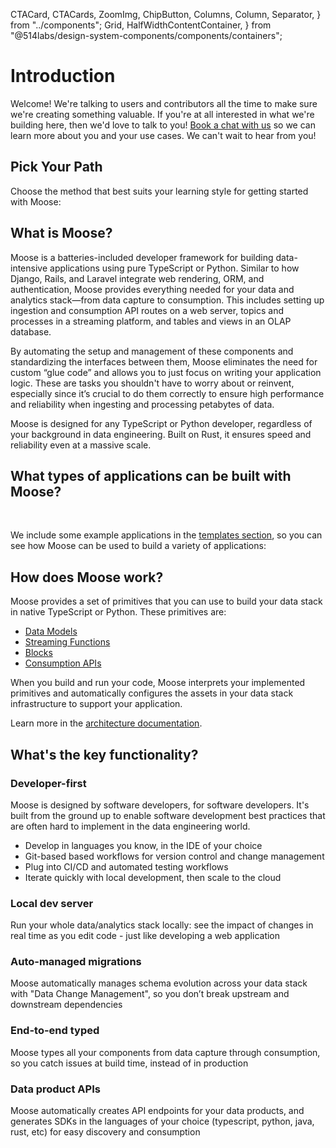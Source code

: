   CTACard,
  CTACards,
  ZoomImg,
  ChipButton,
  Columns,
  Column,
  Separator,
} from "../components";
  Grid,
  HalfWidthContentContainer,
} from "@514labs/design-system-components/components/containers";

# Introduction

Welcome! We're talking
to users and contributors all the time to make sure we're creating something valuable. If you're at all
interested in what we're building here, then we'd love to talk to you!
[Book a chat with us](https://calendly.com/d/cmh5-nrj-9nc/talk-to-engineering) so we can learn more about you and your use cases. We can't wait to hear from you!

## Pick Your Path

Choose the method that best suits your learning style for getting started with Moose:

<CTACards>
  <CTACard
    title="Create a Moose Project"
    description="Get up and running with your own Moose project in minutes"
    ctaLink="/quickstart"
    ctaLabel="Quick Start"
    cardName="Quick Start"
    Icon={FolderPlus}
    variant="gradient"
  />
  <CTACard
    title="Learn Step-by-Step"
    description="Build an end-to-end Moose app through a guided tutorial"
    ctaLink="/learn-moose"
    ctaLabel="Try Tutorial"
    Icon={Scroll}
    cardName="Try it out"
    variant="gradient"
  />
</CTACards>

## What is Moose?

Moose is a batteries-included developer framework for building data-intensive applications using pure TypeScript or Python. Similar to how Django, Rails, and Laravel integrate web rendering, ORM, and authentication, Moose provides everything needed for your data and analytics stack—from data capture to consumption. This includes setting up ingestion and consumption API routes on a web server, topics and processes in a streaming platform, and tables and views in an OLAP database.

By automating the setup and management of these components and standardizing the interfaces between them, Moose eliminates the need for custom “glue code” and allows you to just focus on writing your application logic. These are tasks you shouldn't have to worry about or reinvent, especially since it’s crucial to do them correctly to ensure high performance and reliability when ingesting and processing petabytes of data.

Moose is designed for any TypeScript or Python developer, regardless of your background in data engineering. Built on Rust, it ensures speed and reliability even at a massive scale.

## What types of applications can be built with Moose?

<br />

<Columns>
  <Column
    heading="Embed Data Features in User-Facing Applications"
    body="Moose can be combined with your favorite front-end framework to embed
          data-intensive features in your products."
    list={[
      "Dynamic leaderboards",
      "Interactive charts",
      "Real-time metric feeds",
    ]}
    className="col-span-6 border-r"
  />
  <Column
    heading="Enterprise Data Platforms"
    body="Create a backend system for enterprise data products, such as BI
          software and data exploration tools, to deliver interactive data
          applications."
    list={[
      "Real-time Dashboards",
      "Observability & Log Monitoring",
      "Customer Data Platforms",
    ]}
    className="col-span-6"
  />
</Columns>

We include some example applications in the [templates section](/templates/product-analytics/), so you can see how Moose can be used to build a variety of applications:

<ChipButton href="/templates/product-analytics" label="Product Analytics" />

## How does Moose work?

<ZoomImg src="/OVERVIEW-DIAGRAM.svg" />

Moose provides a set of primitives that you can use to build your data stack in native TypeScript or Python. These primitives are:

- [Data Models](/data-models)
- [Streaming Functions](/stream-processing)
- [Blocks](/db-processing)
- [Consumption APIs](/consumption-apis)

When you build and run your code, Moose interprets your implemented primitives and automatically configures the assets in your data stack infrastructure to support your application.

Learn more in the [architecture documentation](/architecture).

## What's the key functionality?

### Developer-first

Moose is designed by software developers, for software developers. It's built from the ground up to enable
software development best practices that are often hard to implement in the data engineering world.

- Develop in languages you know, in the IDE of your choice
- Git-based based workflows for version control and change management
- Plug into CI/CD and automated testing workflows
- Iterate quickly with local development, then scale to the cloud

### Local dev server

Run your whole data/analytics stack locally: see the impact of changes in real time as you edit code -
just like developing a web application

### Auto-managed migrations

Moose automatically manages schema evolution across your data stack with "Data Change Management", so you
don’t break upstream and downstream dependencies

### End-to-end typed

Moose types all your components from data capture through consumption, so you catch issues at build time,
instead of in production

### Data product APIs

Moose automatically creates API endpoints for your data products, and generates SDKs in the languages of
your choice (typescript, python, java, rust, etc) for easy discovery and consumption
